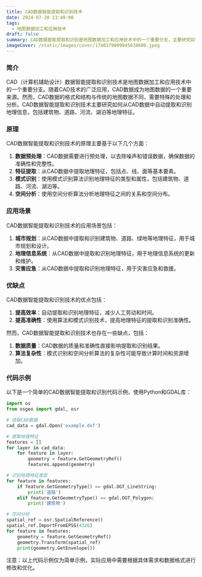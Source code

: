 ```yaml
---
title: CAD数据智能提取和识别技术
date: 2024-07-20 23:49:00
tags:
  - 地图数据加工和应用技术
draft: false
summary: CAD数据智能提取和识别是地图数据加工和应用技术中的一个重要分支，主要研究如何从CAD数据中自动提取和识别地理信息。
imageCover: /static/images/cover/1740379009045638600.jpeg
---
```


### 简介

CAD（计算机辅助设计）数据智能提取和识别技术是地图数据加工和应用技术中的一个重要分支。随着CAD技术的广泛应用，CAD数据成为地图数据的一个重要来源。然而，CAD数据的格式和结构与传统的地图数据不同，需要特殊的处理和分析。CAD数据智能提取和识别技术主要研究如何从CAD数据中自动提取和识别地理信息，包括建筑物、道路、河流、湖泊等地理特征。

### 原理

CAD数据智能提取和识别技术的原理主要基于以下几个方面：

1. **数据预处理**：CAD数据需要进行预处理，以去除噪声和错误数据，确保数据的准确性和完整性。
2. **特征提取**：从CAD数据中提取地理特征，包括点、线、面等基本要素。
3. **模式识别**：使用模式识别算法识别地理特征的类型和属性，包括建筑物、道路、河流、湖泊等。
4. **空间分析**：使用空间分析算法分析地理特征之间的关系和空间分布。

### 应用场景

CAD数据智能提取和识别技术的应用场景包括：

1. **城市规划**：从CAD数据中提取和识别建筑物、道路、绿地等地理特征，用于城市规划和设计。
2. **地理信息系统**：从CAD数据中提取和识别地理特征，用于地理信息系统的更新和维护。
3. **灾害应急**：从CAD数据中提取和识别地理特征，用于灾害应急和救援。

### 优缺点

CAD数据智能提取和识别技术的优点包括：

1. **提高效率**：自动提取和识别地理特征，减少人工劳动和时间。
2. **提高准确性**：使用算法和模式识别技术，提高地理特征的提取和识别准确性。

然而，CAD数据智能提取和识别技术也存在一些缺点，包括：

1. **数据质量**：CAD数据的质量和准确性直接影响提取和识别结果。
2. **算法复杂性**：模式识别和空间分析算法的复杂性可能导致计算时间和资源增加。

### 代码示例

以下是一个简单的CAD数据智能提取和识别代码示例，使用Python和GDAL库：

```python
import os
from osgeo import gdal, osr

# 读取CAD数据
cad_data = gdal.Open('example.dxf')

# 提取地理特征
features = []
for layer in cad_data:
    for feature in layer:
        geometry = feature.GetGeometryRef()
        features.append(geometry)

# 识别地理特征类型
for feature in features:
    if feature.GetGeometryType() == gdal.OGT_LineString:
        print('道路')
    elif feature.GetGeometryType() == gdal.OGT_Polygon:
        print('建筑物')

# 空间分析
spatial_ref = osr.SpatialReference()
spatial_ref.ImportFromEPSG(4326)
for feature in features:
    geometry = feature.GetGeometryRef()
    geometry.Transform(spatial_ref)
    print(geometry.GetEnvelope())
```

注意：以上代码示例仅为简单示例，实际应用中需要根据具体需求和数据格式进行修改和优化。

